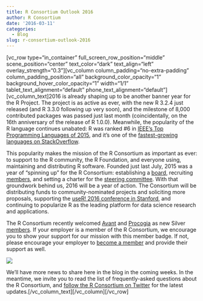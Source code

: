 ```yaml
---
title: R Consortium Outlook 2016
author: R Consortium
date: '2016-03-11'
categories:
  - Blog
slug: r-consortium-outlook-2016
---
```


[vc_row type="in_container" full_screen_row_position="middle" scene_position="center" text_color="dark" text_align="left" overlay_strength="0.3"][vc_column column_padding="no-extra-padding" column_padding_position="all" background_color_opacity="1" background_hover_color_opacity="1" width="1/1" tablet_text_alignment="default" phone_text_alignment="default"][vc_column_text]2016 is already shaping up to be another banner year for the R Project. The project is as active as ever, with the new R 3.2.4 just released (and R 3.3.0 following up very soon), and the milestone of 8,000 contributed packages was passed just last month (coincidentally, on the 16th anniversary of the release of R 1.0.0). Meanwhile, the popularity of the R language continues unabated: R was ranked #6 in [IEEE's Top Programming Languages of 2015](https://na01.safelinks.protection.outlook.com/?url=http%3a%2f%2fspectrum.ieee.org%2fcomputing%2fsoftware%2fthe-2015-top-ten-programming-languages&data=01%7c01%7cdavidsmi%40microsoft.com%7c2ce145651d85484a415108d349ba082f%7c72f988bf86f141af91ab2d7cd011db47%7c1&sdata=e1qY84nLJgVmeptXynr8en93FFaTJjcL9MQ%2bhKT1qxo%3d), and it's one of the [fastest-growing languages on StackOverflow](https://na01.safelinks.protection.outlook.com/?url=http%3a%2f%2fjkunst.com%2fr%2fwhat-do-we-ask-in-stackoverflow%2f&data=01%7c01%7cdavidsmi%40microsoft.com%7c2ce145651d85484a415108d349ba082f%7c72f988bf86f141af91ab2d7cd011db47%7c1&sdata=0AiSjJfo1t16tcJoLNLkx1QENit%2frvw0nIt03zQ%2fTzA%3d).

This popularity makes the mission of the R Consortium as important as ever: to support to the R community, the R Foundation, and everyone using, maintaining and distributing R software. Founded just last July, 2015 was a year of "spinning up" for the R Consortium: establishing a [board](https://na01.safelinks.protection.outlook.com/?url=https%3a%2f%2fwww.r-consortium.org%2fabout%2fgovernance&data=01%7c01%7cdavidsmi%40microsoft.com%7c2ce145651d85484a415108d349ba082f%7c72f988bf86f141af91ab2d7cd011db47%7c1&sdata=8Mjkq4CQFpVx36kii0%2fj6uzAT2lHly%2be%2ffIp9M9Rfj8%3d), recruiting [members](https://na01.safelinks.protection.outlook.com/?url=https%3a%2f%2fwww.r-consortium.org%2fabout%2fmembers&data=01%7c01%7cdavidsmi%40microsoft.com%7c2ce145651d85484a415108d349ba082f%7c72f988bf86f141af91ab2d7cd011db47%7c1&sdata=gSY99SEgXupK1K2e0eNRPMleBWRhA0XzVtfOBV997HQ%3d), and setting a charter for the [steering committee](https://na01.safelinks.protection.outlook.com/?url=https%3a%2f%2fwww.r-consortium.org%2fabout%2fisc&data=01%7c01%7cdavidsmi%40microsoft.com%7c2ce145651d85484a415108d349ba082f%7c72f988bf86f141af91ab2d7cd011db47%7c1&sdata=eUQt2Jc1AYHfulyrMsSVQe63KOqjzPFVjknl%2fXIhayA%3d). With that groundwork behind us, 2016 will be a year of action. The Consortium will be distributing funds to community-nominated projects and soliciting more proposals, supporting the [useR! 2016 conference in Stanford](https://na01.safelinks.protection.outlook.com/?url=http%3a%2f%2fuser2016.org%2f&data=01%7c01%7cdavidsmi%40microsoft.com%7c2ce145651d85484a415108d349ba082f%7c72f988bf86f141af91ab2d7cd011db47%7c1&sdata=IBAVPCC1Q2HE4g9GUKWt77oghg54EzwSHI40LcMNkuc%3d), and continuing to popularize R as the leading platform for data science research and applications.

The R Consortium recently welcomed [Avant](https://www.avant.com/) and [Procogia](http://procogia.com/) as new Silver [members](https://www.r-consortium.org/about/members). If your employer is a member of the R Consortium, we encourage you to show your support for our mission with this member badge. If not, please encourage your employer to [become a member](https://na01.safelinks.protection.outlook.com/?url=https%3a%2f%2fwww.r-consortium.org%2fabout%2fjoin&data=01%7c01%7cdavidsmi%40microsoft.com%7c2ce145651d85484a415108d349ba082f%7c72f988bf86f141af91ab2d7cd011db47%7c1&sdata=Je5q8Mt45PmoCSzqHZgpRXEAhqux4AZMWR5LA1WWxJ0%3d) and provide their support as well.

![](https://www.r-consortium.org/sites/cpstandard/files/blogs/rcon_gfx_mem.png)

We'll have more news to share here in the blog in the coming weeks. In the meantime, we invite you to read the list of frequently-asked questions about the R Consortium, and [follow the R Consortium on Twitter](https://na01.safelinks.protection.outlook.com/?url=https%3a%2f%2ftwitter.com%2fRConsortium&data=01%7c01%7cdavidsmi%40microsoft.com%7c2ce145651d85484a415108d349ba082f%7c72f988bf86f141af91ab2d7cd011db47%7c1&sdata=EqzwJhK%2fvoycKQGDt8Z1sYsJJo%2bHq6i2aM5%2foolSx%2fM%3d) for the latest updates.[/vc_column_text][/vc_column][/vc_row]
